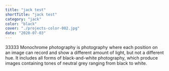 ```yaml
---
title: "jack test"
shortTitle: "jack test"
category: "jack"
color: "black"
cover: "./projects-color-002.jpg"
date: "2020-07-03"
---
```


33333
Monochrome photography is photography where each position on an image can record and show a different amount of light, but not a different hue. It includes all forms of black-and-white photography, which produce images containing tones of neutral grey ranging from black to white.
